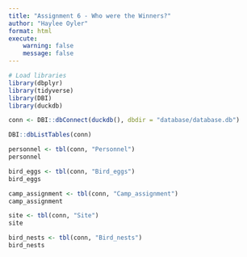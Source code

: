```yaml
---
title: "Assignment 6 - Who were the Winners?"
author: "Haylee Oyler"
format: html
execute:
    warning: false
    message: false
---
```


```r
# Load libraries
library(dbplyr)
library(tidyverse)
library(DBI)
library(duckdb)
```

```r
conn <- DBI::dbConnect(duckdb(), dbdir = "database/database.db")
```

```r
DBI::dbListTables(conn)
```

```r
personnel <- tbl(conn, "Personnel")
personnel

bird_eggs <- tbl(conn, "Bird_eggs")
bird_eggs

camp_assignment <- tbl(conn, "Camp_assignment")
camp_assignment

site <- tbl(conn, "Site")
site

bird_nests <- tbl(conn, "Bird_nests")
bird_nests
```